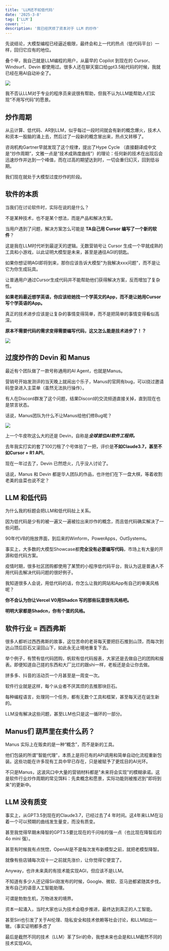 ```yaml
---
title: 'LLM还不如低代码'
date: '2025-3-8'
tag: ['LLM']
cover: ''
description: '我已经厌烦了资本对于 LLM 的炒作'
---
```


先说结论，大模型编程已经逼近极限，最终会和上一代的热点（低代码平台）一样，回归它应有的地位。

叠个甲，我自己就是LLM编程的用户，从最早的 Copilot 到现在的 Cursor、Windsurf、Devin 都使用过。很多人还在聊天窗口给gpt3.5粘代码的时候，我就已经在用AI自动补全了。

![](https://r2.ray-d-song.com/2025/03/f3dfc193662a5a6197c9f0f81cd68e72.png)

我不否认LLM对于专业的程序员来说很有帮助，但我不认为LLM能帮助人们实现“不用写代码”的愿景。

## 炒作周期

从云计算、低代码、AR到LLM，似乎每过一段时间就会有新的概念爆火，技术人和资本一股脑的涌上去，然后过了一段新的概念冒出来，热点又转移了。

咨询机构Gartner早就发现了这个规律，提出了Hype Cycle （直接翻译成中文是“炒作周期”，文雅一点是“技术成熟度曲线”）的理论：任何新的技术在出现后会迅速炒作并达到一个峰值，而在过高的期望达到时，一切会重归幻灭，回到低谷期。

我们现在就处于大模型过度炒作的阶段。

## 软件的本质

当我们在讨论软件时，实际在说的是什么？

不是某种技术，也不是某个想法，而是产品和解决方案。

当用户遇到了问题，解决方案怎么可能是 **TA自己用 Cursor 编写了一个新的软件**？

这是我在LLM时代听到最逆天的逻辑。无数营销号让 Cursor 生成一个早就成熟的工具和小游戏，以此证明大模型是未来，甚至是通往AGI的钥匙。

如果你想证明AGI即将到来，那你应该告诉大模型"为我解决xxx问题"，而不是让它为你生成玩具。

让普通用户通过Cursor生成代码并不能帮助他们获得解决方案，反而增加了复杂性。

**如果老妈最近想学英语，你应该给她找一个学英文的App，而不是让她用Cursor写个学英语的App。**

真正的技术进步应该是让复杂的事情变得简单，而不是把简单的事情变得看似高深。

**原本不需要代码的需求变得需要编写代码，这又怎么能是技术进步了！？**

![](https://r2.ray-d-song.com/2025/03/d33ae369399e2890b5618d1c8030b444.png)

## 过度炒作的 Devin 和 Manus

最近有个团队做了一款号称通用的AI Agent，也就是Manus。

营销号开始发测评的当天晚上就闹出个乐子，Manus的官网有bug，可以绕过邀请码登录进入主菜单（虽然无法执行操作）。

有人在Discord群发了这个问题，结果Discord的交流频道直接关掉，直到现在也是禁言状态。

话说，Manus团队为什么不让Manus给他们修Bug呢？

![](https://r2.ray-d-song.com/2025/03/af20a1bff8291fd6566a2df00e26102b.png)

上一个牛皮吹这么大的还是 Devin，自称是***全球首位AI软件工程师。***

去年我实打实的套了100刀租了个号体验了一把，评价是**不如Claude3.7，甚至不如Cursor + R1 API**。

现在一年过去了，Devin 已然熄火，几乎没人讨论了。

话说，Manus 和 Devin 都是华人团队的作品，也许他们在下一盘大棋，等着收割老美的韭菜也说不定？

## LLM 和低代码

为什么我的标题会把LLM和低代码扯上关系。

因为低代码是少有的被一遍又一遍被拉出来炒作的概念，而且低代码确实解决了一些问题。

90年代VB的拖放界面，到后来的Winform，PowerApps，OutSystems。

事实上，大多数的大模型Showcase都**完全没有必要编写代码**，市场上有大量的开源和低代码方案。

疫情时期，很多社区团购都使用了某赞的小程序低代码平台，我认为这是普通人不用代码去解决代码问题的很好例子。

我知道很多人会说，用低代码的话，你怎么让我的网站和App有自己的审美风格呢？

**你不会认为你让Vercel V0用Shadcn 写的那些玩意很有风格吧。**

**明明大家都是Shadcn，你有个蛋的风格。**

## 软件行业 = 西西弗斯

很多人都听过西西弗斯的故事，这位苦命的老哥每天要把巨石推到山顶，而每次到达山顶后巨石又滚回山下，如此永无止境地重复下去。

举个例子，有赞有低代码团购，帆软有低代码报表，大家还是去做自己的团购和报表。即便知道自己搓的东西和大厂比烂的跟shi一样，老板还是会让你去做。

拼多多、抖音的活动页一个月甚至是一周变一次。

软件行业就是这样，每个从业者不厌其烦的去推那块巨石。

每种编程语言，处理同一个任务，都有无数个工具和框架，甚至每天还在诞生新的。

LLM没有解决这些问题，甚至LLM也只是这一循环的一部分。

## Manus们 葫芦里在卖什么药？

Manus 实际上在贩卖的是一种“概念”，而不是新的工具。

他们包装的所谓"智能代理"，本质上是将已有的API调用和简单自动化流程重新包装。这些功能在许多现有工具中早已存在，只是被赋予了更炫目的AI光环。

不只是Manus，这波风口中大量的营销材料都是"未来将会实现"的模糊承诺。这是软件行业炒作周期的常见饵料：先卖概念和愿景，实际功能则被推迟到"即将到来"的更新中。

## LLM 没有质变

事实上，从GPT3.5到现在的Claude3.7，已经过去了4 年时间。这4年来LLM在沿着一个可以预期的曲线发生量变，而没有质变。

甚至我觉得早期未降智的GPT3.5要比现在的千问啥的强一点（也比现在降智后的 4o mini 强）。

甚至有时候我有点恍惚，OpenAI是不是每次发布新模型之前，就把老模型降智。

就像有些店铺每次双十一之前就先涨价，让你觉得它便宜了。

Anyway，也许未来真的有技术能实现AGI，但应该不是LLM。

不知道有多少人还记得Siri刚发布的时候，Google、微软、亚马逊都紧随其步伐，发布自己的语音人工智能助理。

可谓是勃勃生机，万物进发的境界。

  

资本一起涌入，当时大家也认为技术会稳步推进，最终达到真正的人工智能。

甚至Siri也引发了关于AI伦理、隐私安全和技术依赖等社会讨论，和LLM如出一辙。（事实证明都多虑了

最后是截然不同的技术（LLM）革了Siri的命，我想未来也会是和LLM截然不同的技术实现AGI。


